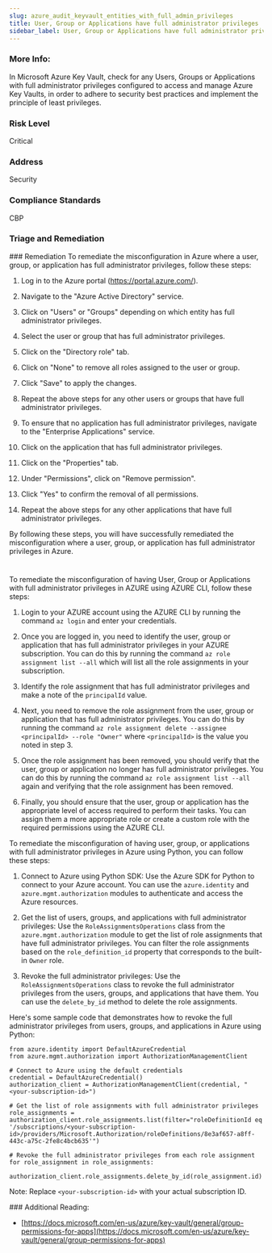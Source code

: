 ```yaml
---
slug: azure_audit_keyvault_entities_with_full_admin_privileges
title: User, Group or Applications have full administrator privileges
sidebar_label: User, Group or Applications have full administrator privileges
---
```


### More Info:

In Microsoft Azure Key Vault, check for any Users, Groups or Applications with full administrator privileges configured to access and manage Azure Key Vaults, in order to adhere to security best practices and implement the principle of least privileges.

### Risk Level

Critical

### Address

Security

### Compliance Standards

CBP


### Triage and Remediation
<Tabs>
<Tab title='Remediation'>
### Remediation

<AccordionGroup>
<Accordion title='Using Console' defaultOpen='true'>
To remediate the misconfiguration in Azure where a user, group, or application has full administrator privileges, follow these steps:

1. Log in to the Azure portal (https://portal.azure.com/).

2. Navigate to the "Azure Active Directory" service.

3. Click on "Users" or "Groups" depending on which entity has full administrator privileges.

4. Select the user or group that has full administrator privileges.

5. Click on the "Directory role" tab.

6. Click on "None" to remove all roles assigned to the user or group.

7. Click "Save" to apply the changes.

8. Repeat the above steps for any other users or groups that have full administrator privileges.

9. To ensure that no application has full administrator privileges, navigate to the "Enterprise Applications" service.

10. Click on the application that has full administrator privileges.

11. Click on the "Properties" tab.

12. Under "Permissions", click on "Remove permission".

13. Click "Yes" to confirm the removal of all permissions.

14. Repeat the above steps for any other applications that have full administrator privileges.

By following these steps, you will have successfully remediated the misconfiguration where a user, group, or application has full administrator privileges in Azure.

#
</Accordion>

<Accordion title='Using CLI'>
To remediate the misconfiguration of having User, Group or Applications with full administrator privileges in AZURE using AZURE CLI, follow these steps:

1. Login to your AZURE account using the AZURE CLI by running the command `az login` and enter your credentials.

2. Once you are logged in, you need to identify the user, group or application that has full administrator privileges in your AZURE subscription. You can do this by running the command `az role assignment list --all` which will list all the role assignments in your subscription.

3. Identify the role assignment that has full administrator privileges and make a note of the `principalId` value.

4. Next, you need to remove the role assignment from the user, group or application that has full administrator privileges. You can do this by running the command `az role assignment delete --assignee <principalId> --role "Owner"` where `<principalId>` is the value you noted in step 3.

5. Once the role assignment has been removed, you should verify that the user, group or application no longer has full administrator privileges. You can do this by running the command `az role assignment list --all` again and verifying that the role assignment has been removed.

6. Finally, you should ensure that the user, group or application has the appropriate level of access required to perform their tasks. You can assign them a more appropriate role or create a custom role with the required permissions using the AZURE CLI.
</Accordion>

<Accordion title='Using Python'>
To remediate the misconfiguration of having user, group, or applications with full administrator privileges in Azure using Python, you can follow these steps:

1. Connect to Azure using Python SDK: Use the Azure SDK for Python to connect to your Azure account. You can use the `azure.identity` and `azure.mgmt.authorization` modules to authenticate and access the Azure resources.

2. Get the list of users, groups, and applications with full administrator privileges: Use the `RoleAssignmentsOperations` class from the `azure.mgmt.authorization` module to get the list of role assignments that have full administrator privileges. You can filter the role assignments based on the `role_definition_id` property that corresponds to the built-in `Owner` role.

3. Revoke the full administrator privileges: Use the `RoleAssignmentsOperations` class to revoke the full administrator privileges from the users, groups, and applications that have them. You can use the `delete_by_id` method to delete the role assignments.

Here's some sample code that demonstrates how to revoke the full administrator privileges from users, groups, and applications in Azure using Python:

```
from azure.identity import DefaultAzureCredential
from azure.mgmt.authorization import AuthorizationManagementClient

# Connect to Azure using the default credentials
credential = DefaultAzureCredential()
authorization_client = AuthorizationManagementClient(credential, "<your-subscription-id>")

# Get the list of role assignments with full administrator privileges
role_assignments = authorization_client.role_assignments.list(filter="roleDefinitionId eq '/subscriptions/<your-subscription-id>/providers/Microsoft.Authorization/roleDefinitions/8e3af657-a8ff-443c-a75c-2fe8c4bcb635'")

# Revoke the full administrator privileges from each role assignment
for role_assignment in role_assignments:
    authorization_client.role_assignments.delete_by_id(role_assignment.id)
```

Note: Replace `<your-subscription-id>` with your actual subscription ID.
</Accordion>

</AccordionGroup>
</Tab>
</Tabs>
### Additional Reading:

- [https://docs.microsoft.com/en-us/azure/key-vault/general/group-permissions-for-apps](https://docs.microsoft.com/en-us/azure/key-vault/general/group-permissions-for-apps) 

